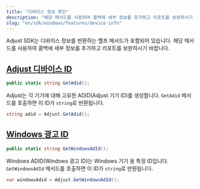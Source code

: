 ```yaml
---
title: "디바이스 정보 확인"
description: "해당 메서드를 사용하여 콜백에 세부 정보를 추가하고 리포트를 보완하시기 바랍니다."
slug: "en/sdk/windows/features/device-info"
---
```

Adjust SDK는 디바이스 정보를 반환하는 헬프 메서드가 포함되어 있습니다. 해당 메서드를 사용하여 콜백에 세부 정보를 추가하고 리포트를 보완하시기 바랍니다.

[Adjust 디바이스 ID](adjust-device-identifier)
------------------------------------------

<codeblock title="메서드 서명"> 

```cs
public static string GetAdid();
```

</CodeBlock> 

Adjust는 각 기기에 대해 고유한 ADID\(Adjust 기기 ID\)를 생성합니다. `GetAdid` 메서드를 호출하면 이 ID가 `string`로 반환됩니다.

```cs
string adid = Adjust.GetAdid();
```

[Windows 광고 ID](windows-advertising-identifier)
-----------------------------------------------

<codeblock title="메서드 서명"> 

```cs
public static string GetWindowsAdId();
```

</CodeBlock> 

Windows ADID\(Windows 광고 ID\)는 Windows 기기 용 특정 ID입니다. `GetWindowsAdId` 메서드를 호출하면 이 ID가 `string`로 반환됩니다.

```cs
var windowsAdid = Adjust.GetWindowsAdId();
```

